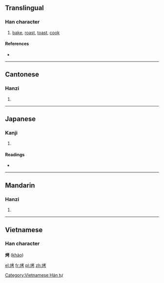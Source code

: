 ==Translingual==

===Han character===
{{Han char|rn=86|rad=火|as=06|sn=10|four=9482<sub>7</sub>|canj=火十大尸 (FJKS)}}

# [[bake]], [[roast]], [[toast]], [[cook]]

====References====
* {{Han ref|kx=0671.081|dkj=19034|hdz=32198.150|uh=70E4|ud=28900|bh=AF4E|bd=44878}}

----

==Cantonese==

===Hanzi===
{{yue-hanzi|jyut=|y=haau1}}

# {{defn|lang=yue|sort=火06}}

----

==Japanese==

===Kanji===
{{ja-kanji|grade=|rs=火06}}

# {{defn|lang=ja|sort=火06}}

====Readings====
* {{ja-readings|on=[[こう]] (kō)|kun=[[あぶる]] (aburu)}}

----

==Mandarin==

===Hanzi===
{{cmn-hanzi|pin=[[kǎo]] ([[kao3]])|wg=k'ao<sup>3</sup>}}
#{{defn|lang=cmn|sort=火06}}

----

==Vietnamese==
===Han character===
'''烤''' ([[khảo]])

[[Category:Vietnamese Hán tự]]

[[el:烤]]
[[fr:烤]]
[[pl:烤]]
[[zh:烤]]